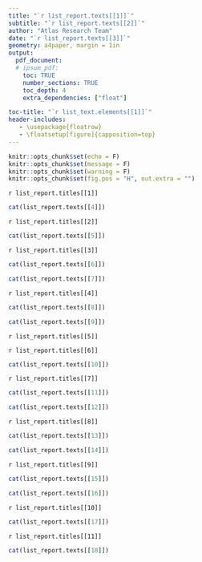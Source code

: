 ```yaml
---
title: "`r list_report.texts[[1]]`"
subtitle: "`r list_report.texts[[2]]`"
author: "Atlas Research Team"
date: "`r list_report.texts[[3]]`"
geometry: a4paper, margin = 1in
output:
  pdf_document:
  # ipsum_pdf:
    toc: TRUE
    number_sections: TRUE
    toc_depth: 4
    extra_dependencies: ["float"]

toc-title: "`r list_text.elements[[1]]`"
header-includes:
   - \usepackage{floatrow}
   - \floatsetup[figure]{capposition=top}
---
```


```r
knitr::opts_chunk$set(echo = F)
knitr::opts_chunk$set(message = F)
knitr::opts_chunk$set(warning = F)
knitr::opts_chunk$set(fig.pos = "H", out.extra = "")
```

\renewcommand{\figurename}{`r list_text.elements[[2]]`}

\renewcommand{\tablename}{`r list_text.elements[[3]]`}

`r list_report.titles[[1]]`

```r
cat(list_report.texts[[4]])
```

\newpage

`r list_report.titles[[2]]`

```r
cat(list_report.texts[[5]])
```

`r list_report.titles[[3]]`

```r
cat(list_report.texts[[6]])
```

```r
cat(list_report.texts[[7]])
```

`r list_report.titles[[4]]`

```r
cat(list_report.texts[[8]])
```

```r
cat(list_report.texts[[9]])
```

`r list_report.titles[[5]]`

`r list_report.titles[[6]]`

```r
cat(list_report.texts[[10]])
```

`r list_report.titles[[7]]`

```r
cat(list_report.texts[[11]])
```

```r
cat(list_report.texts[[12]])
```

`r list_report.titles[[8]]`

```r
cat(list_report.texts[[13]])
```

```r
cat(list_report.texts[[14]])
```

`r list_report.titles[[9]]`

```r
cat(list_report.texts[[15]])
```

```r
cat(list_report.texts[[16]])
```

`r list_report.titles[[10]]`

```r
cat(list_report.texts[[17]])
```

`r list_report.titles[[11]]`

```r
cat(list_report.texts[[18]])
```
